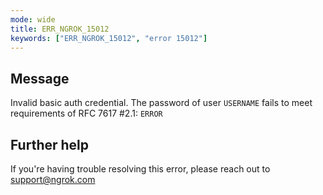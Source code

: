 ```yaml
---
mode: wide
title: ERR_NGROK_15012
keywords: ["ERR_NGROK_15012", "error 15012"]
---
```


## Message

Invalid basic auth credential. The password of user `USERNAME` fails to meet requirements of RFC 7617 #2.1: `ERROR`

## Further help

If you're having trouble resolving this error, please reach out to [support@ngrok.com](mailto:support@ngrok.com?subject=Help%20with%20ERR_NGROK_15012)
